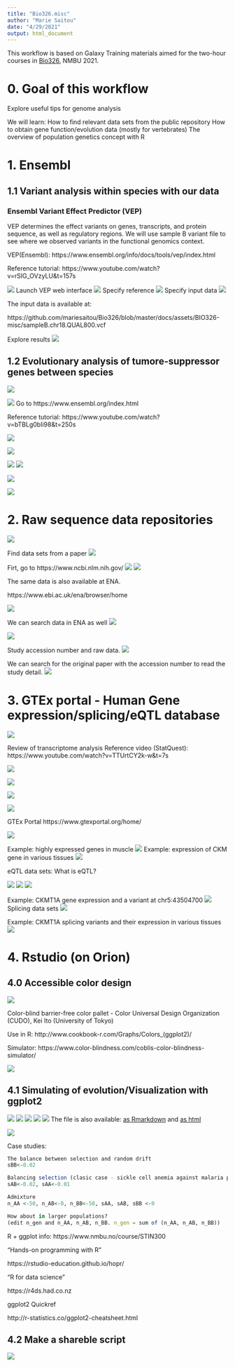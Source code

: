 ```yaml
---
title: "Bio326.misc"
author: "Marie Saitou"
date: "4/29/2021"
output: html_document
---
```





This workflow is based on Galaxy Training materials aimed for the two-hour courses in [Bio326](https://www.nmbu.no/course/BIO326), NMBU 2021.

# 0. Goal of this workflow
Explore useful tips for genome analysis

We will learn:
How to find relevant data sets from the public repository
How to obtain gene function/evolution data (mostly for vertebrates)
The overview of population genetics concept with R



# 1. Ensembl 
## 1.1 Variant analysis within species with our data

### Ensembl Variant Effect Predictor (VEP)
VEP determines the effect variants on genes, transcripts, and protein sequence, as well as regulatory regions.
We will use sample B variant file to see where we observed variants in the functional genomics context.

VEP(Ensembl): https://www.ensembl.org/info/docs/tools/vep/index.html

Reference tutorial: https://www.youtube.com/watch?v=rSIG_OVzyLU&t=157s

![](assets/BIO326-misc/Slide6.png)
Launch VEP web interface
![](assets/BIO326-misc/Slide7.png)
Specify reference
![](assets/BIO326-misc/Slide8.png)
Specify input data
![](assets/BIO326-misc/Slide9.png)

The input data is available at:

https://github.com/mariesaitou/Bio326/blob/master/docs/assets/BIO326-misc/sampleB.chr18.QUAL800.vcf

Explore results
![](assets/BIO326-misc/Slide10.png)

## 1.2 Evolutionary analysis of tumore-suppressor genes between species
![](assets/BIO326-misc/Slide11.png)

![](assets/BIO326-misc/Slide12.png)
Go to https://www.ensembl.org/index.html

Reference tutorial: https://www.youtube.com/watch?v=bTBLg0bIi98&t=250s


![](assets/BIO326-misc/Slide13.png)

![](assets/BIO326-misc/Slide14.png)


![](assets/BIO326-misc/Slide15.png)
![](assets/BIO326-misc/Slide16.png)

![](assets/BIO326-misc/Slide17.png)

![](assets/BIO326-misc/Slide18.png)

# 2. Raw sequence data repositories 


![](assets/BIO326-misc/Slide20.png)

Find data sets from a paper
![](assets/BIO326-misc/Slide21.png)


Firt, go to https://www.ncbi.nlm.nih.gov/
![](assets/BIO326-misc/Slide22.png)
![](assets/BIO326-misc/Slide23.png)

The same data is also available at ENA.

https://www.ebi.ac.uk/ena/browser/home

![](assets/BIO326-misc/Slide24.png)

We can search data in ENA as well 
![](assets/BIO326-misc/Slide25.png)

![](assets/BIO326-misc/Slide26.png)

Study accession number and raw data.
![](assets/BIO326-misc/Slide27.png)

We can search for the original paper with the accession number to read the study detail.
![](assets/BIO326-misc/Slide28.png)


# 3. GTEx portal - Human Gene expression/splicing/eQTL database
![](assets/BIO326-misc/Slide30.png)

Review of transcriptome analysis
Reference video (StatQuest): https://www.youtube.com/watch?v=TTUrtCY2k-w&t=7s

![](assets/BIO326-misc/Slide31.png)

![](assets/BIO326-misc/Slide32.png)

![](assets/BIO326-misc/Slide33.png)

![](assets/BIO326-misc/Slide34.png)

GTEx Portal 
https://www.gtexportal.org/home/

![](assets/BIO326-misc/Slide35.png)

Example: highly expressed genes in muscle
![](assets/BIO326-misc/Slide36.png)
Example: expression of CKM gene in various tissues
![](assets/BIO326-misc/Slide37.png)

eQTL data sets: What is eQTL? 

![](assets/BIO326-misc/Slide38.png)
![](assets/BIO326-misc/Slide39.png)
![](assets/BIO326-misc/Slide40.png)

Example: CKMT1A gene expression and a variant at chr5:43504700
![](assets/BIO326-misc/Slide41.png)
Splicing data sets
![](assets/BIO326-misc/Slide42.png)

Example: CKMT1A splicing variants and their expression in various tissues
![](assets/BIO326-misc/Slide43.png)


# 4. Rstudio (on Orion)

## 4.0 Accessible color design
![](assets/BIO326-misc/Slide44.png)

Color-blind barrier-free color pallet - Color Universal Design Organization (CUDO), Kei Ito (University of Tokyo)

Use in R: http://www.cookbook-r.com/Graphs/Colors_(ggplot2)/

Simulator: https://www.color-blindness.com/coblis-color-blindness-simulator/

![](assets/BIO326-misc/Slide45.png)



##	4.1 Simulating of evolution/Visualization with ggplot2

![](assets/BIO326-misc/Slide46.png)
![](assets/BIO326-misc/Slide47.png)
![](assets/BIO326-misc/Slide48.png)
![](assets/BIO326-misc/Slide49.png)
![](assets/BIO326-misc/Slide50.png)
The file is also available:
[as Rmarkdown](https://github.com/mariesaitou/Bio326/blob/master/docs/assets/BIO326-misc/popgen.simu.Rmd) and [as html](popgen_simu.html)


![](assets/BIO326-misc/Slide51.png)

Case studies:
```r
The balance between selection and random drift
sBB<-0.02

Balancing selection (clasic case - sickle cell anemia against malaria parasites)
sAB<-0.02, sAA<-0.01

Admixture
n_AA <-50, n_AB<-0, n_BB<-50, sAA, sAB, sBB <-0

How about in larger populations?
(edit n_gen and n_AA, n_AB, n_BB. n_gen = sum of (n_AA, n_AB, n_BB))

```

R + ggplot info:
https://www.nmbu.no/course/STIN300

"Hands-on programming with R”

https://rstudio-education.github.io/hopr/

"R for data science" 

https://r4ds.had.co.nz

ggplot2 Quickref

http://r-statistics.co/ggplot2-cheatsheet.html


##	4.2 Make a shareble script
![](assets/BIO326-misc/Slide55.png)


